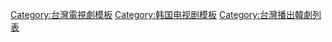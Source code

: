 {{Navbox
| name = 2014年台灣播出之韓劇
| title = [[台灣播出之韓劇列表 (2014年)|2014年台灣首播之韓劇]]
| state = {{{state|autocollapse}}}
| listclass = hlist
| bodystyle =


| group1 = [[地面電視]]與[[有線電視]]
| list1  ={{Navbox|child

| group1 = [[八大戲劇台]]
| list1  = {{Navbox|child
| group1 = 　四點檔 
| list1  =
*[[恩熙]]

| group2 = 　八點檔 
| list2  =
*[[黃金彩虹]]
*[[恩熙]]<small>（移至下午四點）</small>
*[[天上女人|天使-{的}-反擊]]
*[[紅寶石戒指 (電視劇)|紅寶石戒指]]
*[[布穀鳥巢|布穀鳥之巢]]

| group3 = 十點檔  
| list3  = 
*[[九家之書|-{千}-年之戀]]
*-{[[職場之神|全能女神]]}-
*[[結婚的女神]]
*-{[[溫暖的一句話]]}-
*[[好好長大的女兒荷娜|好好養-{大}-的女兒]]
*[[結婚三次的女人|結-{三次婚}-的女子]]<small>（移至周末下午四點）</small>

| group4 = 周末檔 
| list4  =
*[[老大 (電視劇)|-{大}-姊]]
*[[純金的地]]
*[[結婚三次的女人|結-{三次婚}-的女子]]

}}

| group2 = [[八大綜合台]]
| list2  = {{Navbox|child
| group1 = 　九點檔 
| list1  =
*[[好醫生 (韓國電視劇)|-{Good Doctor}-善良醫生]]
*[[你是誰 (2013年電視劇)|第-{六}-感任務]]
*[[請回答1997|-{我}-們的1997]]
*[[你們被包圍了]]
*[[心懷叵測的恢單女|愛上恢單-{女}-]]
*[[不要戀愛要結婚]]
*[[命中注定我愛你 (韓國電視劇)|命中注定我愛你]]

}}

| group3 = [[東森戲劇台]]
| list3  = {{Navbox|child
| group1 = 下午檔 
| list1  = 
*[[我人生的甘霖|我人生中的甘霖]]

| group2 = 七點檔 
| list2  = 
*[[不能沒有你的生活|不能沒有你]]
*[[至誠感天|愛-{的}-旅程]]

| group3 = 八點檔 
| list3  = 
*[[萝卜泡菜 (电视剧)|-{只}-有愛]]
*[[醜八怪警報|醜-{小}-鴨大進擊]]
*[[至誠感天|愛-{的}-旅程]]

| group4 = 九點檔 
| list4  = 
*[[奇皇后 (電視劇)|奇皇后]]
*[[宮中殘酷史－花的戰爭|-{花}-的戰爭]]
*[[彷彿愛過|彷彿愛過你]]

| group5 = 十點檔 
| list5  = 
*[[當男人戀愛時 (2013年電視劇)|當男人戀愛時]]
*[[七級公務員 (電視劇)|-{我}-的特務女友]]
*[[信義 (電視劇)|-{神}-醫]]
*[[Nine：九回時間旅行|九轉時光-{的}-旅行]]
*[[幽靈 (韓國電視劇)|真愛-{密}-碼]]
*[[秘密 (2013年電視劇)|秘密]]

| group6 = 十一點檔 
| list6  = 
*[[赤道的男人|-{摯}-愛]]
*[[千日的约定|千日的約定]]<small>（移至凌晨十二點）</small>

| group7 = 凌晨檔 
| list7  = 
*[[赤道的男人|-{摯}-愛]]<small>（移至晚間十一點）</small>
*[[千日的约定|千日的約定]]

| group8 = 周末檔 
| list8  = 
*[[金首露 (電視劇)|-{金}-首露]]


}}

| group4 = [[東森綜合台]]
| list4  = {{Navbox|child
| group1 = 　七點檔 
| list1  =
*[[夢想起飛Dream High2|夢想-{高}-飛]]

}}

| group5 = [[緯來戲劇台]]
| list5  = {{Navbox|child
| group1 = 八點檔 
| list1  = 
*[[家族的誕生 (電視劇)|幸福-{的}-守候]]
*[[你的女人]]
*[[兩個女人的房間]]
*[[最佳李純信|王牌大明星]]
*[[真是了不起|雙面情人]]
*[[來了！張寶利|-{華麗}-的對決]]

| group2 = 十點檔 
| list2  = 
*[[完美媽媽|愛-{的}-接班人]]<small>（移至晚間十一點）</small>
*[[來自星星的你]]
*[[總理與我|預約愛-{情}-]]
*[[她的神話]]
*[[醜聞：極具衝擊性與不道德的事件|-{秘密}-人生]]
*[[天使之眼]]

| group3 = 十一點檔 
| list3  =
*[[完美媽媽|愛-{的}-接班人]]


}}

| group6 = [[衛視中文台]]
| list6  = {{Navbox|child
| group1 = 　九點檔 
| list1  =
*[[主君的太陽]]
*-{[[奇怪的保姆|超完美褓姆]]}-
*[[欲戴王冠，必承其重－繼承者們|繼承者們]]
*[[未來的選擇]]
*[[百年的新娘|百年新娘]]
*[[Big Man|-{流}-氓王子]]
*[[我們可以相愛嗎|我們-{可以}-相愛嗎]]
*[[異鄉人醫生|愛在異鄉]]
*[[誘惑 (韓國電視劇)|誘惑]]
*[[戀愛的發現]]
}}

| group7 = [[中視數位台|中視]]
| list7  = {{Navbox|child
| group1 = 　金土檔 
| list1  =
*[[神的禮物－14天|神的禮-{物}-]]


}}
}}

| group2 = [[衛星電視]]與[[中華電信MOD|MOD]]
| list2  ={{Navbox|child
| group1 = [[channel M]]
| list1  = {{Navbox|child
| group1 = 月火劇 
| list1  =

| group2 = 金曜劇 
| list2  = 
*[[吸血鬼檢察官|吸血鬼檢察官2]]
*[[特殊案件專案組TEN|特殊案件專案組TEN 2]]

| group3 = 土曜劇 
| list3  = [[Monstar]]

| group4 = 平日 
| list4  =
*[[請回答1994]]
*[[急診男女|急症男女]]
*[[高校處世王]]
*[[Nine：九回時間旅行|九回時-{空}-旅行]]
*[[有理的愛情]]

}}

| group2 = [[星卫娱乐台|星衛娛樂台]]
| list2  = {{Navbox|child
| group1 = 十一點檔 
| list1  =
*[[Three Days|-{危情三天}-]]

}}
}}

|below =  [[Template:2013年台灣播出之韓劇|2013年]] ← '''2014年''' → [[Template:2015年台灣播出之韓劇|2015年]]
}}<noinclude>
[[Category:台灣電視劇模板]]
[[Category:韩国电视剧模板]]
[[Category:台灣播出韓劇列表]]
</noinclude>